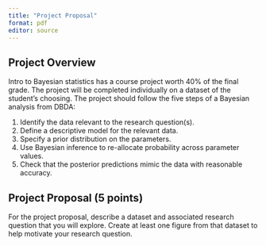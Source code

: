 ```yaml
---
title: "Project Proposal"
format: pdf
editor: source
---
```


## Project Overview
Intro to Bayesian statistics has a course project worth 40% of the final grade. The project will be completed individually on a dataset of the student's choosing. The project should follow the five steps of a Bayesian analysis from DBDA:

  1. Identify the data relevant to the research question(s).
  2. Define a descriptive model for the relevant data.
  3. Specify a prior distribution on the parameters.
  4. Use Bayesian inference to re-allocate probability across parameter values.
  5. Check that the posterior predictions mimic the data with reasonable accuracy.
  
  
## Project Proposal (5 points)

For the project proposal, describe a dataset and associated research question that you will explore. Create at least one figure from that dataset to help motivate your research question.